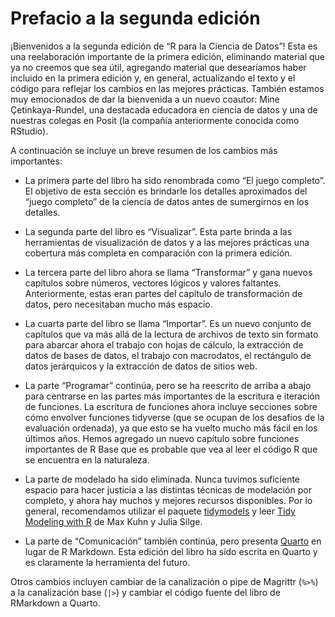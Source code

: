 # Prefacio a la segunda edición {.unnumbered}

¡Bienvenidos a la segunda edición de "R para la Ciencia de Datos"!
Esta es una reelaboración importante de la primera edición, eliminando material que ya no creemos que sea útil, agregando material que desearíamos haber incluido en la primera edición y, en general, actualizando el texto y el código para reflejar los cambios en las mejores prácticas.
También estamos muy emocionados de dar la bienvenida a un nuevo coautor: Mine Çetinkaya-Rundel, una destacada educadora en ciencia de datos y una de nuestras colegas en Posit (la compañía anteriormente conocida como RStudio).

A continuación se incluye un breve resumen de los cambios más importantes:

-   La primera parte del libro ha sido renombrada como "El juego completo".
    El objetivo de esta sección es brindarle los detalles aproximados del "juego completo" de la ciencia de datos antes de sumergirnos en los detalles.

-   La segunda parte del libro es "Visualizar".
    Esta parte brinda a las herramientas de visualización de datos y a las mejores prácticas una cobertura más completa en comparación con la primera edición.

-   La tercera parte del libro ahora se llama "Transformar" y gana nuevos capítulos sobre números, vectores lógicos y valores faltantes.
    Anteriormente, estas eran partes del capítulo de transformación de datos, pero necesitaban mucho más espacio.

-   La cuarta parte del libro se llama "Importar".
    Es un nuevo conjunto de capítulos que va más allá de la lectura de archivos de texto sin formato para abarcar ahora el trabajo con hojas de cálculo, la extracción de datos de bases de datos, el trabajo con macrodatos, el rectángulo de datos jerárquicos y la extracción de datos de sitios web.

-   La parte "Programar" continúa, pero se ha reescrito de arriba a abajo para centrarse en las partes más importantes de la escritura e iteración de funciones.
    La escritura de funciones ahora incluye secciones sobre cómo envolver funciones tidyverse (que se ocupan de los desafíos de la evaluación ordenada), ya que esto se ha vuelto mucho más fácil en los últimos años.
    Hemos agregado un nuevo capítulo sobre funciones importantes de R Base que es probable que vea al leer el código R que se encuentra en la naturaleza.

-   La parte de modelado ha sido eliminada.
    Nunca tuvimos suficiente espacio para hacer justicia a las distintas técnicas de modelación por completo, y ahora hay muchos y mejores recursos disponibles.
    Por lo general, recomendamos utilizar el paquete [tidymodels](https://www.tidymodels.org/) y leer [Tidy Modeling with R](https://www.tmwr.org/) de Max Kuhn y Julia Silge.

-   La parte de "Comunicación" también continúa, pero presenta [Quarto](https://quarto.org/) en lugar de R Markdown.
    Esta edición del libro ha sido escrita en Quarto y es claramente la herramienta del futuro.

Otros cambios incluyen cambiar de la canalización o pipe de Magrittr (`%>%`) a la canalización base (`|>`) y cambiar el código fuente del libro de RMarkdown a Quarto.
